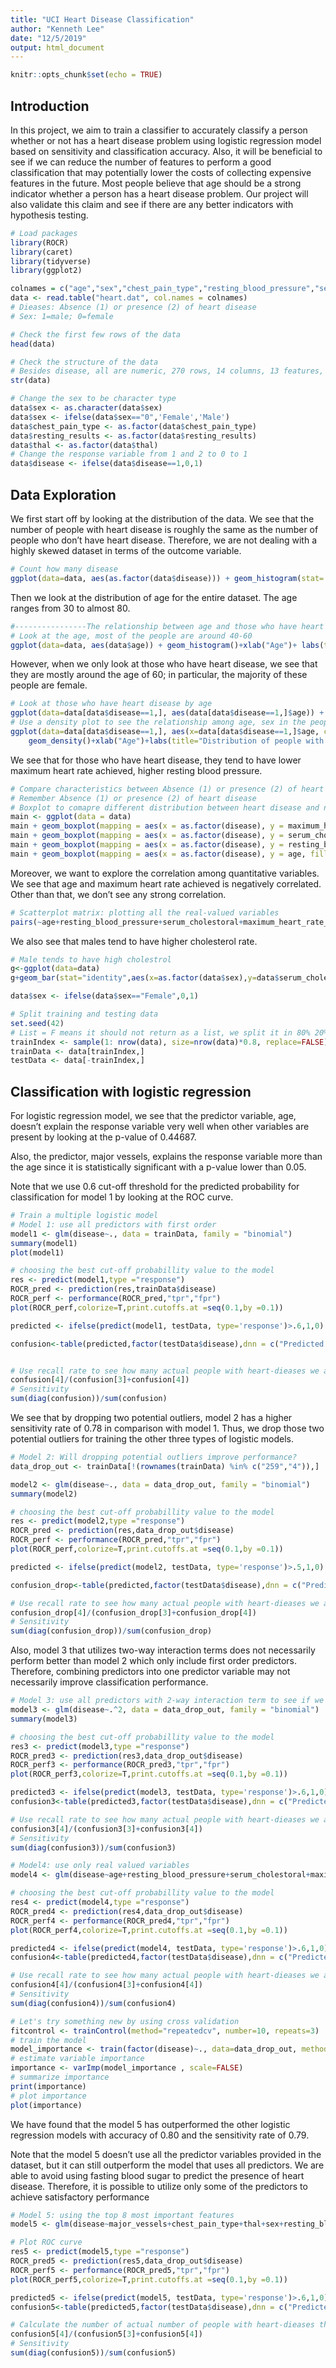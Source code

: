 ```yaml
---
title: "UCI Heart Disease Classification"
author: "Kenneth Lee"
date: "12/5/2019"
output: html_document
---
```


```r
knitr::opts_chunk$set(echo = TRUE)
```
## Introduction

In this project, we aim to train a classifier to accurately classify a person whether or not has a heart disease problem using logistic regression model based on sensitivity and classification accuracy. Also, it will be beneficial to see if we can reduce the number of features to perform a good classification that may potentially lower the costs of collecting expensive features in the future. Most people believe that age should be a strong indicator whether a person has a heart disease problem. Our project will also validate this claim and see if there are any better indicators with hypothesis testing.


```r
# Load packages
library(ROCR)
library(caret)
library(tidyverse)
library(ggplot2)

colnames = c("age","sex","chest_pain_type","resting_blood_pressure","serum_cholestoral", "fasting_blood_sugar" ,"resting_results" ,"maximum_heart_rate_achieved","exercise_induced_angina","oldpeak" , "slope", "major_vessels" ,"thal","disease")
data <- read.table("heart.dat", col.names = colnames)
# Dieases: Absence (1) or presence (2) of heart disease
# Sex: 1=male; 0=female

# Check the first few rows of the data
head(data)

# Check the structure of the data
# Besides disease, all are numeric, 270 rows, 14 columns, 13 features, 1 output. Based on the data description, there is no missing data
str(data) 
```
```r
# Change the sex to be character type
data$sex <- as.character(data$sex)
data$sex <- ifelse(data$sex=="0",'Female','Male')
data$chest_pain_type <- as.factor(data$chest_pain_type)
data$resting_results <- as.factor(data$resting_results)
data$thal <- as.factor(data$thal)
# Change the response variable from 1 and 2 to 0 to 1
data$disease <- ifelse(data$disease==1,0,1)
```
## Data Exploration

We first start off by looking at the distribution of the data. We see that the number of people with heart disease is roughly the same as the number of people who don’t have heart disease. Therefore, we are not dealing with a highly skewed dataset in terms of the outcome variable. 

```r
# Count how many disease
ggplot(data=data, aes(as.factor(data$disease))) + geom_histogram(stat='count')+xlab("Disease")+ labs(title="Data distribution by Disease")
```
Then we look at the distribution of age for the entire dataset. The age ranges from 30 to almost 80.

```r
#----------------The relationship between age and those who have heart diease----------------
# Look at the age, most of the people are around 40-60
ggplot(data=data, aes(data$age)) + geom_histogram()+xlab("Age")+ labs(title="Data distribution by Age")
```

However, when we only look at those who have heart disease, we see that they are mostly around the age of 60; in particular, the majority of these people are female.

```r
# Look at those who have heart disease by age
ggplot(data=data[data$disease==1,], aes(data[data$disease==1,]$age)) + geom_histogram()+xlab("Age")+labs(title="Age distribution for People with heart disease only")
# Use a density plot to see the relationship among age, sex in the people of heart diease
ggplot(data=data[data$disease==1,], aes(x=data[data$disease==1,]$age, colour=as.factor(data[data$disease==1,]$sex))) + 
    geom_density()+xlab("Age")+labs(title="Distribution of people with heart diease by gender and age", colour='Sex')
```

We see that for those who have heart disease, they tend to have lower maximum heart rate achieved, higher resting blood pressure. 

```r
# Compare characteristics between Absence (1) or presence (2) of heart disease
# Remember Absence (1) or presence (2) of heart disease
# Boxplot to comapre different distribution between heart disease and non heart disease
main <- ggplot(data = data)
main + geom_boxplot(mapping = aes(x = as.factor(disease), y = maximum_heart_rate_achieved, fill=as.factor(sex)))
main + geom_boxplot(mapping = aes(x = as.factor(disease), y = serum_cholestoral, fill=as.factor(sex)))
main + geom_boxplot(mapping = aes(x = as.factor(disease), y = resting_blood_pressure, fill=as.factor(sex) ))
main + geom_boxplot(mapping = aes(x = as.factor(disease), y = age, fill=as.factor(sex)))
```

Moreover, we want to explore the correlation among quantitative variables. We see that age and maximum heart rate achieved is negatively correlated. Other than that, we don’t see any strong correlation.

```r
# Scatterplot matrix: plotting all the real-valued variables
pairs(~age+resting_blood_pressure+serum_cholestoral+maximum_heart_rate_achieved+oldpeak,data=data, main="Scatterplot Matrix with Age")
```
We also see that males tend to have higher cholesterol rate.

```r
# Male tends to have high cholestrol
g<-ggplot(data=data)
g+geom_bar(stat="identity",aes(x=as.factor(data$sex),y=data$serum_cholestoral))+xlab("Sex")+ylab("cholestrol")+theme(legend.position = "none")

data$sex <- ifelse(data$sex=="Female",0,1)
```

```r
# Split training and testing data
set.seed(42)
# List = F means it should not return as a list, we split it in 80% 20%,
trainIndex <- sample(1: nrow(data), size=nrow(data)*0.8, replace=FALSE)
trainData <- data[trainIndex,]
testData <- data[-trainIndex,]
```
## Classification with logistic regression

For logistic regression model, we see that the predictor variable, age, doesn’t explain the response variable very well when other variables are present by looking at the p-value of 0.44687. 

Also, the predictor, major vessels, explains the response variable more than the age since it is statistically significant with a p-value lower than 0.05. 

Note that we use 0.6 cut-off threshold for the predicted probability for classification for model 1 by looking at the ROC curve.

```r
# Train a multiple logistic model
# Model 1: use all predictors with first order
model1 <- glm(disease~., data = trainData, family = "binomial")
summary(model1)
plot(model1)

# choosing the best cut-off probabillity value to the model
res <- predict(model1,type ="response")
ROCR_pred <- prediction(res,trainData$disease)
ROCR_perf <- performance(ROCR_pred,"tpr","fpr")
plot(ROCR_perf,colorize=T,print.cutoffs.at =seq(0.1,by =0.1))

predicted <- ifelse(predict(model1, testData, type='response')>.6,1,0)

confusion<-table(predicted,factor(testData$disease),dnn = c("Predicted presense","True presense"))


# Use recall rate to see how many actual people with heart-dieases we are able to capture
confusion[4]/(confusion[3]+confusion[4])
# Sensitivity
sum(diag(confusion))/sum(confusion)
```

We see that by dropping two potential outliers, model 2 has a higher sensitivity rate of 0.78 in comparison with model 1. Thus, we drop those two potential outliers for training the other three types of logistic models.

```r
# Model 2: Will dropping potential outliers improve performance?
data_drop_out <- trainData[!(rownames(trainData) %in% c("259","4")),]

model2 <- glm(disease~., data = data_drop_out, family = "binomial")
summary(model2)

# choosing the best cut-off probabillity value to the model
res <- predict(model2,type ="response")
ROCR_pred <- prediction(res,data_drop_out$disease)
ROCR_perf <- performance(ROCR_pred,"tpr","fpr")
plot(ROCR_perf,colorize=T,print.cutoffs.at =seq(0.1,by =0.1))

predicted <- ifelse(predict(model2, testData, type='response')>.5,1,0)

confusion_drop<-table(predicted,factor(testData$disease),dnn = c("Predicted presense","True presense"))

# Use recall rate to see how many actual people with heart-dieases we are able to capture
confusion_drop[4]/(confusion_drop[3]+confusion_drop[4])
# Sensitivity
sum(diag(confusion_drop))/sum(confusion_drop)
```
Also, model 3 that utilizes two-way interaction terms does not necessarily perform better than model 2 which only include first order predictors. Therefore, combining predictors into one predictor variable may not necessarily improve classification performance. 

```r
# Model 3: use all predictors with 2-way interaction term to see if we can gain any accuracy gain 
model3 <- glm(disease~.^2, data = data_drop_out, family = "binomial")
summary(model3)

# choosing the best cut-off probabillity value to the model
res3 <- predict(model3,type ="response")
ROCR_pred3 <- prediction(res3,data_drop_out$disease)
ROCR_perf3 <- performance(ROCR_pred3,"tpr","fpr")
plot(ROCR_perf3,colorize=T,print.cutoffs.at =seq(0.1,by =0.1))

predicted3 <- ifelse(predict(model3, testData, type='response')>.6,1,0)
confusion3<-table(predicted3,factor(testData$disease),dnn = c("Predicted presense","True presense"))

# Use recall rate to see how many actual people with heart-dieases we are able to capture
confusion3[4]/(confusion3[3]+confusion3[4])
# Sensitivity
sum(diag(confusion3))/sum(confusion3)
```

```r
# Model4: use only real valued variables
model4 <- glm(disease~age+resting_blood_pressure+serum_cholestoral+maximum_heart_rate_achieved+oldpeak+major_vessels, data = data_drop_out, family = "binomial")

# choosing the best cut-off probabillity value to the model
res4 <- predict(model4,type ="response")
ROCR_pred4 <- prediction(res4,data_drop_out$disease)
ROCR_perf4 <- performance(ROCR_pred4,"tpr","fpr")
plot(ROCR_perf4,colorize=T,print.cutoffs.at =seq(0.1,by =0.1))

predicted4 <- ifelse(predict(model4, testData, type='response')>.6,1,0)
confusion4<-table(predicted4,factor(testData$disease),dnn = c("Predicted presense","True presense"))

# Use recall rate to see how many actual people with heart-dieases we are able to capture
confusion4[4]/(confusion4[3]+confusion4[4])
# Sensitivity
sum(diag(confusion4))/sum(confusion4)

# Let's try something new by using cross validation 
fitcontrol <- trainControl(method="repeatedcv", number=10, repeats=3)
# train the model
model_importance <- train(factor(disease)~., data=data_drop_out, method="glm", trControl=fitcontrol, family = "binomial")
# estimate variable importance
importance <- varImp(model_importance , scale=FALSE)
# summarize importance
print(importance)
# plot importance
plot(importance)

```

We have found that the model 5 has outperformed the other logistic regression models with accuracy of 0.80 and the sensitivity rate of 0.79.

Note that the model 5 doesn’t use all the predictor variables provided in the dataset, but it can still outperform the model that uses all predictors. We are able to avoid using fasting blood sugar to predict the presence of heart disease. Therefore, it is possible to utilize only some of the predictors to achieve satisfactory performance

```r
# Model 5: using the top 8 most important features
model5 <- glm(disease~major_vessels+chest_pain_type+thal+sex+resting_blood_pressure+slope+oldpeak+serum_cholestoral+exercise_induced_angina+maximum_heart_rate_achieved, data = data_drop_out, family = "binomial")

# Plot ROC curve
res5 <- predict(model5,type ="response")
ROCR_pred5 <- prediction(res5,data_drop_out$disease)
ROCR_perf5 <- performance(ROCR_pred5,"tpr","fpr")
plot(ROCR_perf5,colorize=T,print.cutoffs.at =seq(0.1,by =0.1))

predicted5 <- ifelse(predict(model5, testData, type='response')>.6,1,0)
confusion5<-table(predicted5,factor(testData$disease),dnn = c("Predicted presense","True presense"))

# Calculate the number of actual number of people with heart-dieases that we are able to capture
confusion5[4]/(confusion5[3]+confusion5[4])
# Sensitivity
sum(diag(confusion5))/sum(confusion5)

```




